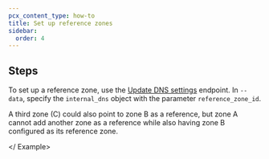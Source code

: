 ```yaml
---
pcx_content_type: how-to
title: Set up reference zones
sidebar:
  order: 4
---
```



<Render file="reference-zone-intro" />

## Steps

To set up a reference zone, use the [Update DNS settings](/api/resources/dns/subresources/settings/methods/edit/) endpoint. In `--data`, specify the `internal_dns` object with the parameter `reference_zone_id`.

<Example>
<Render file="internal-reference-zone-api"/>

A third zone (C) could also point to zone B as a reference, but zone A cannot add another zone as a reference while also having zone B configured as its reference zone.

</ Example>